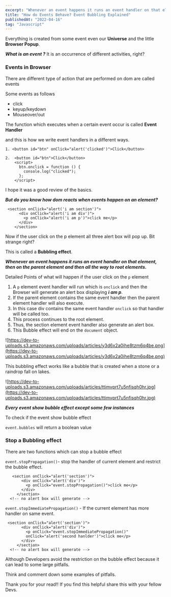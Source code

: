 ```yaml
---
excerpt: "Whenever an event happens it runs an event handler on that element, then on the parent element"
title: "How do Events Behave? Event Bubbling Explained"
publishedAt: "2022-04-16"
tag: "Javascript"
---
```


Everything is created from some event even our **Universe** and the little **Browser Popup**.

**_What is an event ?_**
It is an occurrence of different activities, right?

### Events in Browser

There are different type of action that are performed on dom are called events

Some events as follows

- click
- keyup/keydown
- Mouseover/out

The function which executes when a certain event occur is called **Event Handler**

and this is how we write event handlers in a different ways.

```
1. <button id="btn" onClick="alert('clicked')">Click</button>

2.  <button id="btn">Click</button>
    <script>
      btn.onclick = function () {
        console.log("clicked");
      };
    </script>

```

I hope it was a good review of the basics.

**_But do you know how dom reacts when events happen on an element?_**

```
 <section onClick="alert('i am section')">
      <div onClick="alert('i am div')">
        <p onClick="alert('i am p')">click me</p>
      </div>
    </section>

```

Now if the user click on the p element all three alert box will pop up.
Bit strange right?

This is called a **Bubbling effect**.

**_Whenever an event happens it runs an event handler on that element, then on the parent element and then all the way to root elements._**

Detailed Points of what will happen if the user click on the `p` element

1. A `p` element event handler will run which is `onclick` and then the Browser will generate an alert box displaying **_i am p_**.
2. If the parent element contains the same event handler then the parent element handler will also execute.
3. In this case div contains the same event handler `onclick` so that handler will be called too.
4. This process continues to the root element.
5. Thus, the section element event handler also generate an alert box.
6. This Bubble effect will end on the `document` object.

![https://dev-to-uploads.s3.amazonaws.com/uploads/articles/y3d6x2a0ihe8tzm6q4be.png](https://dev-to-uploads.s3.amazonaws.com/uploads/articles/y3d6x2a0ihe8tzm6q4be.png)

This bubbling effect works like a bubble that is created when a stone or a raindrop fall on lakes.

![https://dev-to-uploads.s3.amazonaws.com/uploads/articles/ttimvprt7u5nfisqh0hr.jpg](https://dev-to-uploads.s3.amazonaws.com/uploads/articles/ttimvprt7u5nfisqh0hr.jpg)

**_Every event show bubble effect except some few instances_**

To check if the event show bubble effect

`event.bubbles` will return a boolean value

### Stop a Bubbling effect

There are two functions which can stop a bubble effect

`event.stopPropagation()`- stop the handler of current element
and restrict the bubble effect.

```
   <section onClick="alert('section')">
       <div onClick="alert('div')">
         <p onClick="event.stopPropagation()">click me</p>
       </div>
     </section>
  <!-- no alert box will generate -->

```

`event.stopImmediatePropagation()` - If the current element has
more handler on same event.

```
 <section onClick="alert('section')">
       <div onClick="alert('div')">
         <p onClick="event.stopImmediatePropagation()"
         onClick="alert('second hanlder')">click me</p>
       </div>
     </section>
  <!-- no alert box will generate -->

```

Although Developers avoid the restriction on the bubble effect because it can lead to some large pitfalls.

Think and comment down some examples of pitfalls.

Thank you for your read!!
If you find this helpful share this with your fellow Devs.

